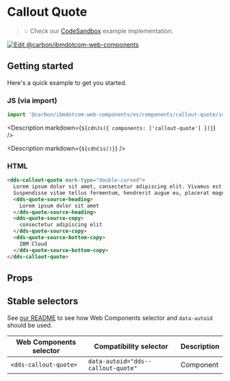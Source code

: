 



# Callout Quote

> 💡 Check our
> [CodeSandbox](https://githubbox.com/carbon-design-system/carbon-for-ibm-dotcom/tree/v1/packages/web-components/examples/codesandbox/components/callout-quote)
> example implementation.

[![Edit @carbon/ibmdotcom-web-components](https://codesandbox.io/static/img/play-codesandbox.svg)](https://githubbox.com/carbon-design-system/carbon-for-ibm-dotcom/tree/v1/packages/web-components/examples/codesandbox/components/callout-quote)

## Getting started

Here's a quick example to get you started.

### JS (via import)

```javascript
import '@carbon/ibmdotcom-web-components/es/components/callout-quote/index.js';
```

<Description markdown={`${cdnJs({ components: ['callout-quote'] })}`} />

<Description markdown={`${cdnCss()}`} />

### HTML

```html
<dds-callout-quote mark-type="double-curved">
  Lorem ipsum dolor sit amet, consectetur adipiscing elit. Vivamus est purus, posuere at est vitae, ornare rhoncus sem.
  Suspendisse vitae tellus fermentum, hendrerit augue eu, placerat magna.
  <dds-quote-source-heading>
    Lorem ipsum dolor sit amet
  </dds-quote-source-heading>
  <dds-quote-source-copy>
    consectetur adipiscing elit
  </dds-quote-source-copy>
  <dds-quote-source-bottom-copy>
    IBM Cloud
  </dds-quote-source-bottom-copy>
</dds-callout-quote>
```

## Props

<Props of="dds-callout-quote" />

## Stable selectors

See [our README](https://github.com/carbon-design-system/carbon-for-ibm-dotcom/tree/main/packages/web-components#stable-selectors-for-analytics-and-integratione2e-testing-in-web-components) to see how Web Components selector and `data-autoid` should be used.

| Web Components selector | Compatibility selector             | Description |
| ----------------------- | ---------------------------------- | ----------- |
| `<dds-callout-quote>`   | `data-autoid="dds--callout-quote"` | Component   |

<Description markdown={contributing} />
